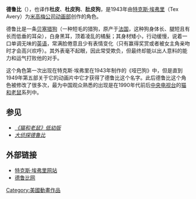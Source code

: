 '''德鲁比'''（{{lang-en|Droopy}}），也译作'''杜皮'''、'''杜皮狗'''、'''肚皮狗'''，是1943年由[[特克斯·埃弗里|特克斯·埃弗里]]（Tex Avery）为[[米高梅公司|米高梅公司]][[动画片|动画部]]创作的角色。

德鲁比是一条[[贝塞猎狗|贝塞猎狗]]（一种短毛的猎狗，原产于[[法国|法国]]，这种狗身体长、腿短且有长而低垂的耳朵），白身黑耳，顶着凌乱的橘髮；其身材矮小，行动缓慢，说着一口单调无味的[[英语|英语]]，常满脸倦意且少有表情变化（只有赢得奖赏或者被女主角亲吻时才会高兴欢呼）。其外表毫不起眼，因此常受欺负，但最终却能以出人意料的能力和运气打败他的对手。

这个角色第一次出现在特克斯·埃弗里在1943年制作的《哑巴狗》中，但是直到1949年第五部关于它的动画片中它才获得了德鲁比这个名字。此后德鲁比这个角色被修改了很多次，最为中国观众熟悉的出现是在1990年代前后[[中国中央电视台|中央电视台]]的[[猫和老鼠|猫和老鼠]]系列中。

==参见==
*''[[小小汤姆与杰利|《猫和老鼠》低幼版]]''
*''[[大侦探德鲁比|大侦探德鲁比]]''

==外部链接==
*[http://www.texavery.com 特克斯·埃弗里网站] {{Wayback|url=http://www.texavery.com/ |date=20210304034505 }}
*[http://www.toonopedia.com/droopy.htm 德鲁比网] {{WebCite|url=https://www.webcitation.org/6hGkqtnGZ?url=http://toonopedia.com/droopy.htm |date=20160505041629 |dateformat=iso }}

[[Category:美國動畫作品|Category:美國動畫作品]]